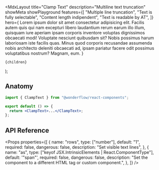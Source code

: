 
  <MdxLayout
    title="Clamp Text"
    description="Multiline text truncation"
    showMeta
    showPlayground
    features={[
      "Multiple line truncation",
      "Text is fully selectable",
      "Content length indipendent",
      "Text is readable by AT",
    ]}
    hero={
      <LiveArea direction="row" horizontalAlign="center" fill={false}>
        <ClampText rows={3}>
          Lorem ipsum dolor sit amet consectetur adipisicing elit. Facilis autem
          quis qui nam excepturi libero laudantium rerum earum illo illum,
          quisquam iure aperiam ipsam corporis inventore voluptas dignissimos
          obcaecati modi! Voluptate nesciunt quibusdam sit? Nobis possimus harum
          laboriosam iste facilis quas. Minus quod corporis recusandae assumenda
          nobis architecto deleniti obcaecati ad, ipsam pariatur facere odit
          possimus voluptatibus nostrum? Magnam, eum.
        </ClampText>
      </LiveArea>
    }
  >
    {children}
  </MdxLayout>
);

## Anatomy

```jsx
import { ClampText } from "@wonderflow/react-components";

export default () => {
  return <ClampText>...</ClampText>;
};
```

## API Reference

<Props
  properties={[
    {
      name: "rows",
      type: ["number"],
      default: "1",
      required: false,
      dangerous: false,
      description: "Set visible text lines",
    },
    {
      name: "as",
      type: ["keyof JSX.IntrinsicElements | React.ComponentType<any>"],
      default: '"span"',
      required: false,
      dangerous: false,
      description:
        "Set the component to a different HTML tag or custom component.",
    },
  ]}
/>
